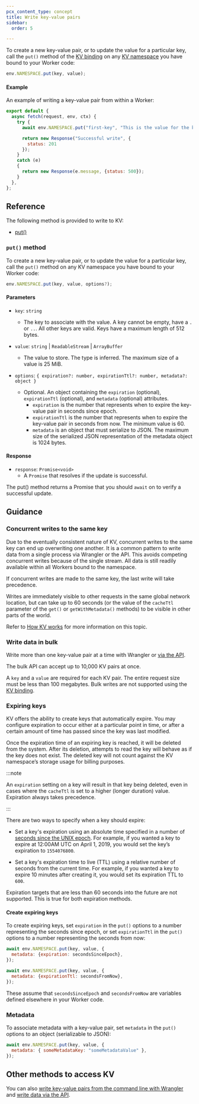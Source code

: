 ```yaml
---
pcx_content_type: concept
title: Write key-value pairs
sidebar:
  order: 5

---
```


To create a new key-value pair, or to update the value for a particular key, call the `put()` method of the [KV binding](/kv/reference/kv-bindings/) on any [KV namespace](/kv/reference/kv-namespaces/) you have bound to your Worker code:

```js
env.NAMESPACE.put(key, value);
```

#### Example 

An example of writing a key-value pair from within a Worker:

```js
export default {
  async fetch(request, env, ctx) {
    try {
      await env.NAMESPACE.put("first-key", "This is the value for the key");

      return new Response("Successful write", {
        status: 201
      });
    }
    catch (e)
    {
      return new Response(e.message, {status: 500});
    }
  },
};
```

## Reference

The following method is provided to write to KV:
- [put()](#put-method)

### `put()` method

To create a new key-value pair, or to update the value for a particular key, call the `put()` method on any KV namespace you have bound to your Worker code:

```js
env.NAMESPACE.put(key, value, options?);
```

#### Parameters

* `key`: `string`
  * The key to associate with the value. A key cannot be empty, have a `.` or `..`. All other keys are valid. Keys have a maximum length of 512 bytes.
* `value`: `string` | `ReadableStream` | `ArrayBuffer`
  * The value to store. The type is inferred. The maximum size of a value is 25 MiB.

* `options`: `{
  expiration?: number,
  expirationTtl?: number,
  metadata?: object
}`
  * Optional. An object containing the `expiration` (optional), `expirationTtl` (optional), and `metadata` (optional) attributes. 
    * `expiration` is the number that represents when to expire the key-value pair in seconds since epoch.
    * `expirationTtl` is the number that represents when to expire the key-value pair in seconds from now. The minimum value is 60.
    * `metadata` is an object that must serialize to JSON. The maximum size of the serialized JSON representation of the metadata object is 1024 bytes.

#### Response

* `response`: `Promise<void>`
  * A `Promise` that resolves if the update is successful.

The put() method returns a Promise that you should `await` on to verify a successful update.

## Guidance

### Concurrent writes to the same key

Due to the eventually consistent nature of KV, concurrent writes to the same key can end up overwriting one another. It is a common pattern to write data from a single process via Wrangler or the API. This avoids competing concurrent writes because of the single stream. All data is still readily available within all Workers bound to the namespace. 

If concurrent writes are made to the same key, the last write will take precedence. 

Writes are immediately visible to other requests in the same global network location, but can take up to 60 seconds (or the value of the `cacheTtl` parameter of the `get()` or `getWithMetadata()` methods) to be visible in other parts of the world. 

Refer to [How KV works](/kv/reference/how-kv-works/) for more information on this topic.

### Write data in bulk

Write more than one key-value pair at a time with Wrangler or [via the API](/api/operations/workers-kv-namespace-write-multiple-key-value-pairs). 

The bulk API can accept up to 10,000 KV pairs at once.

A `key` and a `value` are required for each KV pair. The entire request size must be less than 100 megabytes. Bulk writes are not supported using the [KV binding](/kv/reference/kv-bindings/).

### Expiring keys

KV offers the ability to create keys that automatically expire. You may configure expiration to occur either at a particular point in time, or after a certain amount of time has passed since the key was last modified.

Once the expiration time of an expiring key is reached, it will be deleted from the system. After its deletion, attempts to read the key will behave as if the key does not exist. The deleted key will not count against the KV namespace’s storage usage for billing purposes.

:::note

An `expiration` setting on a key will result in that key being deleted, even in cases where the `cacheTtl` is set to a higher (longer duration) value. Expiration always takes precedence.  

:::

There are two ways to specify when a key should expire:

 - Set a key's expiration using an absolute time specified in a number of [seconds since the UNIX epoch](https://en.wikipedia.org/wiki/Unix_time). For example, if you wanted a key to expire at 12:00AM UTC on April 1, 2019, you would set the key’s expiration to `1554076800`.

 - Set a key's expiration time to live (TTL) using a relative number of seconds from the current time. For example, if you wanted a key to expire 10 minutes after creating it, you would set its expiration TTL to `600`.

Expiration targets that are less than 60 seconds into the future are not supported. This is true for both expiration methods.

#### Create expiring keys
To create expiring keys, set `expiration` in the `put()` options to a number representing the seconds since epoch, or set `expirationTtl` in the `put()` options to a number representing the seconds from now:

```js
await env.NAMESPACE.put(key, value, {
  metadata: {expiration: secondsSinceEpoch},
});

await env.NAMESPACE.put(key, value, {
  metadata: {expirationTtl: secondsFromNow},
});
```

These assume that `secondsSinceEpoch` and `secondsFromNow` are variables defined elsewhere in your Worker code.

### Metadata

To associate metadata with a key-value pair, set `metadata` in the `put()` options to an object (serializable to JSON): 

```js
await env.NAMESPACE.put(key, value, {
  metadata: { someMetadataKey: "someMetadataValue" },
});
```

## Other methods to access KV

You can also [write key-value pairs from the command line with Wrangler](/kv/reference/kv-commands/#create) and [write data via the API](/api/operations/workers-kv-namespace-write-key-value-pair-with-metadata).
